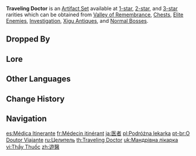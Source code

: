 {{Artifact Set Infobox
|id        = 103
|flower    = Traveling Doctor's Silver Lotus
|plume     = Traveling Doctor's Owl Feather
|sands     = Traveling Doctor's Pocket Watch
|goblet    = Traveling Doctor's Medicine Pot
|circlet   = Traveling Doctor's Handkerchief
|2pcBonus  = Increases incoming [[healing]] by 20%.
|4pcBonus  = Using [[Elemental Burst]] restores 20% [[HP]].
|source1.1 = [[Chests]]
|source1.2 = [[Investigation]]
|source2.1 = [[Chests]]
|source2.2 = [[Valley of Remembrance]]
|source2.3 = [[Xigu Antiques]] (Shop)
|source2.4 = [[Normal Bosses]]
|source2.5 = [[Investigation]]
|source3.1 = [[Chests]]
|source3.2 = [[Valley of Remembrance]]
|source3.3 = [[Elite Enemies]]
|source3.4 = [[Normal Bosses]]
|eff_att1  = Healing
|eff_att2  = Incoming Healing Bonus
|eff_att3  = Elemental Burst
}}
'''Traveling Doctor''' is an [[Artifact Set]] available at [[:Category:1-Star Artifacts|1-star]], [[:Category:2-Star Artifacts|2-star]], and [[:Category:3-Star Artifacts|3-star]] rarities which can be obtained from [[Valley of Remembrance]], [[Chests]], [[Elite Enemies]], [[Investigation]], [[Xigu Antiques]], and [[Normal Bosses]].

==Dropped By==
{{Dropped By|elite=all}}

==Lore==
{{ArtifactLore}}

==Other Languages==
{{Other Languages
|en      = Traveling Doctor
|zhs     = 游医
|zhs_rm  = Yóu Yī
|zht     = 遊醫
|zht_rm  = Yóu Yī
|zh_tl   = Traveling Doctor
|ja      = 医者
|ja_rm   = Isha
|ja_tl   = Doctor
|ko      = 떠돌이 의사
|ko_rm   = Tteodori Uisa
|ko_tl   = Wanderer Doctor
|es      = Médica Itinerante
|es_tl   = Traveling Doctor
|fr      = Médecin itinérant
|fr_tl   = Traveling Doctor
|ru      = Целитель
|ru_tl   = Healer
|th      = Traveling Doctor
|vi      = Thầy Thuốc
|vi_tl   = Physician
|de      = Wanderarzt
|de_tl   = Traveling Physician
|id      = Traveling Doctor
|pt      = O Doutor viajante
|pt_tl   = The Traveling Doctor
|pt_note = ''O Doutor'' is a masculine term.
|tr      = Gezgin Doktor
|tr_tl   = Traveling Doctor
|it      = Dottoressa errante
|it_tl   = Wandering Doctor
}}

==Change History==
{{Change History|1.0}}

==Navigation==
{{Artifact Navbox}}

[[es:Médica Itinerante]]
[[fr:Médecin itinérant]]
[[ja:医者]]
[[pl:Podróżna lekarka]]
[[pt-br:O Doutor Viajante]]
[[ru:Целитель]]
[[th:Traveling Doctor]]
[[uk:Мандрівна лікарка]]
[[vi:Thầy Thuốc]]
[[zh:遊醫]]